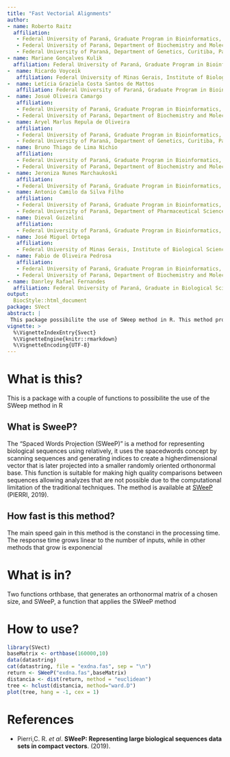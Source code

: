---
title: "Fast Vectorial Alignments"
author:
- name: Roberto Raitz
  affiliation: 
   - Federal University of Paraná, Graduate Program in Bioinformatics, Curitiba, Paraná, Brazil.
   - Federal University of Paraná, Department of Biochemistry and Molecular Biology, Curitiba, Paraná, Brazil.
   - Federal University of Paraná, Department of Genetics, Curitiba, Paraná, Brazil.
- name: Mariane Gonçalves Kulik 
  affiliation: Federal University of Paraná, Graduate Program in Bioinformatics, Curitiba, Paraná, Brazil.
-  name: Ricardo Voyceik 
   affiliation: Federal University of Minas Gerais, Institute of Biological Sciences (ICB), Belo Horizonte, Minas Gerais, Brazil.
-  name: Letícia Graziela Costa Santos de Mattos 
   affiliation: Federal University of Paraná, Graduate Program in Bioinformatics, Curitiba, Paraná, Brazil.  
-  name: Josué Oliveira Camargo 
   affiliation: 
   - Federal University of Paraná, Graduate Program in Bioinformatics, Curitiba, Paraná, Brazil.
   - Federal University of Paraná, Department of Biochemistry and Molecular Biology, Curitiba, Paraná, Brazil.
-  name: Aryel Marlus Repula de Oliveira
   affiliation: 
   - Federal University of Paraná, Graduate Program in Bioinformatics, Curitiba, Paraná, Brazil. 
   - Federal University of Paraná, Department of Genetics, Curitiba, Paraná, Brazil.
-  name: Bruno Thiago de Lima Nichio
   affiliation: 
   - Federal University of Paraná, Graduate Program in Bioinformatics, Curitiba, Paraná, Brazil.
   - Federal University of Paraná, Department of Biochemistry and Molecular Biology, Curitiba, Paraná, Brazil.
-  name: Jeroniza Nunes Marchaukoski
   affiliation: 
   - Federal University of Paraná, Graduate Program in Bioinformatics, Curitiba, Paraná, Brazil.
-  name: Antonio Camilo da Silva Filho
   affiliation: 
   - Federal University of Paraná, Graduate Program in Bioinformatics, Curitiba, Paraná, Brazil.
   - Federal University of Paraná, Department of Pharmaceutical Sciences, Curitiba, Paraná, Brazil.
-  name: Dieval Guizelini
   affiliation: 
   - Federal University of Paraná, Graduate Program in Bioinformatics, Curitiba, Paraná, Brazil.
-  name: José Miguel Ortega
   affiliation: 
   - Federal University of Minas Gerais, Institute of Biological Sciences (ICB), Belo Horizonte, Minas Gerais, Brazil.
-  name: Fabio de Oliveira Pedrosa
   affiliation: 
   - Federal University of Paraná, Graduate Program in Bioinformatics, Curitiba, Paraná, Brazil.
   - Federal University of Paraná, Department of Biochemistry and Molecular Biology, Curitiba, Paraná, Brazil.  
- name: Danrley Rafael Fernandes
  affiliation: Federal University of Paraná, Graduate in Biological Sciences, Curitiba, Paraná, Brazil.
output:
  BiocStyle::html_document
package: SVect
abstract: |
 This package possibilite the use of SWeep method in R. This method provides a powerful tool to alignment free DNA analysis.
vignette: >
  %\VignetteIndexEntry{Svect}
  %\VignetteEngine{knitr::rmarkdown}
  %\VignetteEncoding{UTF-8}
---
# What is this?
This is a package with a couple of functions to possibilite the use of the SWeep method in R

## What is SweeP?
The “Spaced Words Projection (SWeeP)” is a method for representing biological sequences using relatively, it uses the spacedwords concept by scanning sequences and generating indices to create a higherdimensional vector that is later projected into a smaller randomly oriented orthonormal base. This function is suitable for making high quality comparisons between sequences allowing analyzes that are not possible due to the computational limitation of the traditional techniques. The method is available at [SWeeP](https://sourceforge.net/projects/spacedwordsprojection/) (PIERRI, 2019). 

## How fast is this method?
The main speed gain in this method is the constanci in the processing time. The response time grows linear to the number of inputs, while in other methods that grow is exponencial

# What is in?
Two functions orthbase, that generates an orthonormal matrix of a chosen size, and SWeeP, a function that applies the SWeeP method

# How to use?
```{r}
library(SVect)
baseMatrix <- orthbase(160000,10)
data(datastring)
cat(datastring, file = "exdna.fas", sep = "\n")
return <- SWeeP("exdna.fas",baseMatrix)
distancia <- dist(return, method = "euclidean")
tree <- hclust(distancia, method="ward.D")
plot(tree, hang = -1, cex = 1)
```

# References
- Pierri,C. R. *et al*. **SWeeP: Representing large biological sequences data sets in compact vectors**. (2019). 
  
